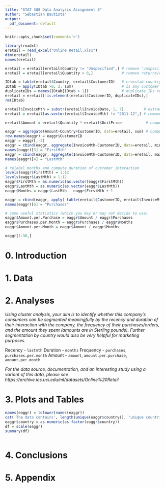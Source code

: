 ---
title: "STAT 508 Data Analysis Assignment 8"
author: "Sebastian Bautista"
output:
  pdf_document: default
---

```{r setup, include=FALSE}
knitr::opts_chunk$set(comment='>')

library(readxl)
eretail = read_excel("Online Retail.xlsx")
dim(eretail)
names(eretail)

eretail = eretail[eretail$Country != "Unspecified",] # remove 'unspecified' country
eretail = eretail[eretail$Quantity > 0,]             # remove returns/cancellations

IDtab = table(eretail$Country, eretail$CustomerID)   # crosstab country by customer ID
IDtab = apply(IDtab >0, 2, sum)                      # is any customer ID duplicated across countries?
duplicateIDs = names(IDtab[IDtab > 1])               # duplicate IDs to clean up
eretail = eretail[!is.element(eretail$CustomerID, duplicateIDs),]
rm(IDtab)

eretail$InvoiceMth = substr(eretail$InvoiceDate, 1, 7)         # extract month of invoice
eretail = eretail[as.vector(eretail$InvoiceMth) != "2011-12",] # remove December 2011 as it only covers first week

eretail$Amount = eretail$Quantity * eretail$UnitPrice           # compute amount per invoice item

eaggr = aggregate(Amount~Country+CustomerID, data=eretail, sum) # compute aggregate amount spent per customer
row.names(eaggr) = eaggr$CustomerID
eaggr = eaggr[,-2]
eaggr = cbind(eaggr, aggregate(InvoiceMth~CustomerID, data=eretail, min)[,-1]) # 1st month of customer interaction
names(eaggr)[3] = "FirstMth"
eaggr = cbind(eaggr, aggregate(InvoiceMth~CustomerID, data=eretail, max)[,-1]) # last month of cust. interaction
names(eaggr)[4] = "LastMth"

# relabel months and compute duration of customer interaction
levels(eaggr$FirstMth) = 1:12
levels(eaggr$LastMth) = 1:12
eaggr$FirstMth = as.numeric(as.vector(eaggr$FirstMth))
eaggr$LastMth = as.numeric(as.vector(eaggr$LastMth))
eaggr$Months = eaggr$LastMth - eaggr$FirstMth + 1

eaggr = cbind(eaggr, apply( table(eretail$CustomerID, eretail$InvoiceMth) , 1, sum ) )
names(eaggr)[6] = "Purchases"

# Some useful statistics (which you may or may not decide to use)
eaggr$Amount.per.Purchase = eaggr$Amount / eaggr$Purchases
eaggr$Purchases.per.Month = eaggr$Purchases / eaggr$Months
eaggr$Amount.per.Month = eaggr$Amount / eaggr$Months

eaggr[1:30,]
```

# 0. Introduction

# 1. Data

# 2. Analyses

*Using cluster analysis, your aim is to identify whether this company's consumers can be segmented meaningfully by the recency and duration of their interaction with the company, the frequency of their purchases/orders, and the amount they spent (amounts are in Sterling pounds). Further segmentation by country would also be very helpful for marketing purposes.*

Recency - `lastmth`
Duration - `months`
Frequency - `purchases`, `purchases.per.month`
Amount - `amount`, `amount.per.purchase`, `amount.per.month`

*For the data source, documentation, and an interesting study using a variant of this data, please see https://archive.ics.uci.edu/ml/datasets/Online%20Retail*

# 3. Plots and Tables

```{r}
names(eaggr) = tolower(names(eaggr))
cat('The data contains', length(unique(eaggr$country)), 'unique countries\n')
eaggr$country = as.numeric(as.factor(eaggr$country))
df = scale(eaggr)
summary(df)
```

\hrulefill

```{r}

```


# 4. Conclusions

# 5. Appendix

```{r ref.label=knitr::all_labels(), echo=T, eval=F}
```